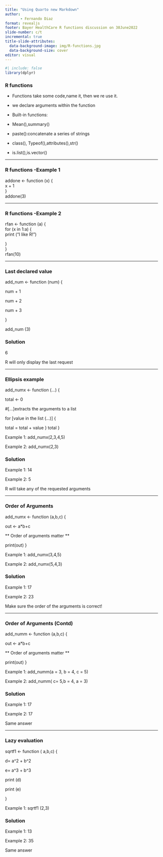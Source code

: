 ```yaml
---
title: "Using Quarto new Markdown"
author: 
       - Fernando Diaz
format: revealjs 
footer: Bayer HealthCare R functions discussion on 30June2022
slide-number: c/t
incremental: true
title-slide-attributes: 
  data-background-image: img/R-functions.jpg
  data-background-size: cover
editor: visual
---
```


```r
#| include: false
library(dplyr)

```



### R functions

-   Functions take some code,name it, then we re use it.

-   we declare arguments within the function

-   Built-in functions:

-   Mean(),summary()

-   paste():concatenate a series of strings

-   class(), Typeof(),attributes(),str()

-   is.list(),is.vector()

------------------------------------------------------------------------

<div>

### R functions -Example 1

</div>

<div>

addone \<- function (x) {\
x + 1\
}\
addone(3)

</div>

------------------------------------------------------------------------

### R functions -Example 2

rfan \<- function (a) {\
for (x in 1:a) {\
print ("I like R!")

}\
}\
rfan(10)

------------------------------------------------------------------------

::: panel-tabset
### Last declared value

add_num \<- function (num) {

num + 1

num + 2

num + 3

}

add_num (3)

### Solution

6

R will only display the last request
:::

------------------------------------------------------------------------

::: panel-tabset
### Ellipsis example

add_numx \<- function (...) {

total \<- 0

#\[...\]extracts the arguments to a list

for \[value in the list (...)\] {

total = total + value } total }

Example 1: add_numx(2,3,4,5)

Example 2: add_numx(2,3)

### Solution

Example 1: 14

Example 2: 5

R will take any of the requested arguments
:::

---

::: panel-tabset
### Order of Arguments


add_numx \<- function (a,b,c) {

out \<- a\*b+c

** Order of arguments matter **

print(out) }

Example 1: add_numx(3,4,5)

Example 2: add_numx(5,4,3)

### Solution

Example 1: 17

Example 2: 23

Make sure the order of the arguments is correct!


:::


---

::: panel-tabset
### Order of Arguments (Contd)


add_numm \<- function (a,b,c) {

out \<- a\*b+c

** Order of arguments matter **

print(out) }

Example 1: add_numm(a = 3, b = 4, c = 5)

Example 2: add_numm( c= 5,b = 4, a = 3)

### Solution

Example 1: 17

Example 2: 17

Same answer


:::

---

::: panel-tabset

### Lazy evaluation 


sqrtf1 <- function ( a,b,c) {

d= a^2 + b^2 

e= a^3 + b^3

print (d)

print (e)

}


Example 1: sqrtf1 (2,3)
 
 
### Solution

Example 1: 13

Example 2: 35

Same answer


:::

